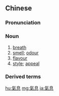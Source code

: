 {{also|气息}}
==Chinese==
{{zh-forms|s=气息}}

===Pronunciation===
{{zh-pron
|m=qì息
|c=hei3 sik1
|h=pfs=hi-sit
|mn=qz:khì-siak/tw,xm:khì-sek/zz:khì-sit
|cat=n
}}

===Noun===
{{zh-noun}}

# [[breath]]
# [[smell]]; [[odour]]
# [[flavour]]
# [[style]]; [[appeal]]

===Derived terms===
{{zh-der|氣息奄奄}}

{{zh-cat|Advanced}}

[[hu:氣息]]
[[mg:氣息]]
[[ja:氣息]]